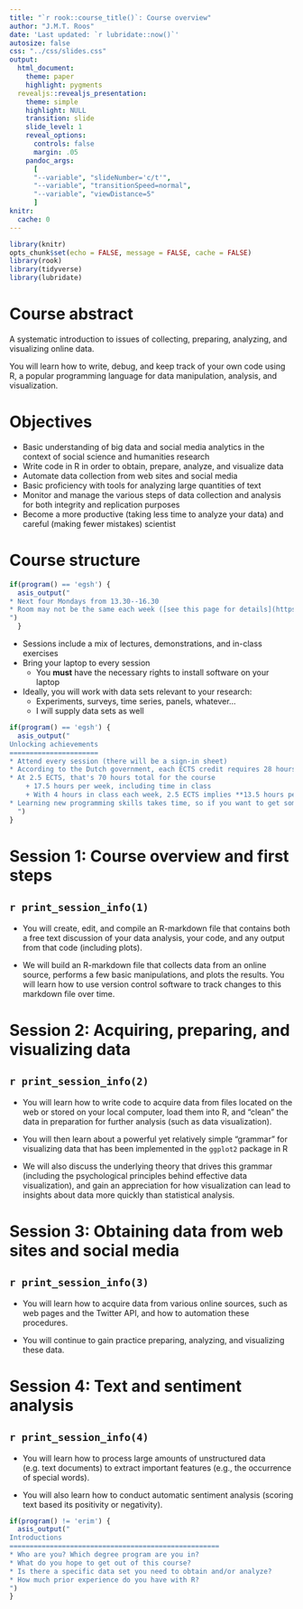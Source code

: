 ```yaml
---
title: "`r rook::course_title()`: Course overview"
author: "J.M.T. Roos"
date: 'Last updated: `r lubridate::now()`'
autosize: false
css: "../css/slides.css"
output: 
  html_document: 
    theme: paper
    highlight: pygments
  revealjs::revealjs_presentation:
    theme: simple
    highlight: NULL
    transition: slide
    slide_level: 1
    reveal_options:
      controls: false
      margin: .05
    pandoc_args:
      [
      "--variable", "slideNumber='c/t'",
      "--variable", "transitionSpeed=normal",
      "--variable", "viewDistance=5"
      ]
knitr:
  cache: 0
---
```


```r
library(knitr)
opts_chunk$set(echo = FALSE, message = FALSE, cache = FALSE)
library(rook)
library(tidyverse)
library(lubridate)
```


Course abstract
===============
A systematic introduction to issues of collecting, preparing, analyzing, and visualizing online data. 

You will learn how to write, debug, and keep track of your own code using R, a popular programming language for data manipulation, analysis, and visualization. 

Objectives
==========
*	Basic understanding of big data and social media analytics in the context of social science and humanities research
*	Write code in R in order to obtain, prepare, analyze, and visualize data
*	Automate data collection from web sites and social media
*	Basic proficiency with tools for analyzing large quantities of text
*	Monitor and manage the various steps of data collection and analysis for both integrity and replication purposes
*	Become a more productive (taking less time to analyze your data) and careful (making fewer mistakes) scientist

Course structure
=================

```r
if(program() == 'egsh') {
  asis_output("
* Next four Mondays from 13.30--16.30
* Room may not be the same each week ([see this page for details](https://www.egsh.eur.nl/doctoral-education/phd-course-guide/methodology-courses-and-philosophy-of-science/big-data-analysis-and-visualisation/))
")
  }
```
* Sessions include a mix of lectures, demonstrations, and in-class exercises
* Bring your laptop to every session
    + You **must** have the necessary rights to install software on your laptop
* Ideally, you will work with data sets relevant to your research:
    + Experiments, surveys, time series, panels, whatever...
    + I will supply data sets as well


```r
if(program() == 'egsh') {
  asis_output("
Unlocking achievements
======================
* Attend every session (there will be a sign-in sheet)
* According to the Dutch government, each ECTS credit requires 28 hours of work
* At 2.5 ECTS, that's 70 hours total for the course
    + 17.5 hours per week, including time in class
    + With 4 hours in class each week, 2.5 ECTS implies **13.5 hours per week of work on your own**
* Learning new programming skills takes time, so if you want to get something from this course, 13.5 hours per week represents the **minimum level of effort**
  ")
}
```

Session 1: Course overview and first steps
===================================================
## `r print_session_info(1)`

* You will create, edit, and compile an R-markdown file that contains both a free text discussion of your data analysis, your code, and any output from that code (including plots).

* We will build an R-markdown file that collects data from an online source, performs a few basic manipulations, and plots the results. You will learn how to use version control software to track changes to this markdown file over time.

Session 2: Acquiring, preparing, and visualizing data
====================================================
## `r print_session_info(2)`

* You will learn how to write code to acquire data from files located on the web or stored on your local computer, load them into R, and “clean” the data in preparation for further analysis (such as data visualization). 

* You will then learn about a powerful yet relatively simple "grammar" for visualizing data that has been implemented in the `ggplot2` package in R

* We will also discuss the underlying theory that drives this grammar (including the psychological principles behind effective data visualization), and gain an appreciation for how visualization can lead to insights about data more quickly than statistical analysis.

Session 3: Obtaining data from web sites and social media
===================================================
## `r print_session_info(3)`

* You will learn how to acquire data from various online sources, such as web pages and the Twitter API, and how to automation these procedures. 

* You will continue to gain practice preparing, analyzing, and visualizing these data.

Session 4: Text and sentiment analysis
====================================================
## `r print_session_info(4)`

* You will learn how to process large amounts of unstructured data (e.g. text documents) to extract important features (e.g., the occurrence of special words).

* You will also learn how to conduct automatic sentiment analysis (scoring text based its positivity or negativity).

```r
if(program() != 'erim') {
  asis_output("
Introductions
====================================================
* Who are you? Which degree program are you in?
* What do you hope to get out of this course?
* Is there a specific data set you need to obtain and/or analyze?
* How much prior experience do you have with R?
")
}
```

